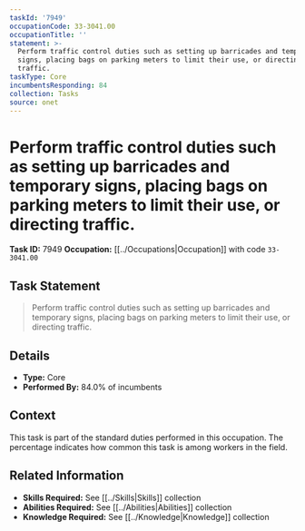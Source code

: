 ```yaml
---
taskId: '7949'
occupationCode: 33-3041.00
occupationTitle: ''
statement: >-
  Perform traffic control duties such as setting up barricades and temporary
  signs, placing bags on parking meters to limit their use, or directing
  traffic.
taskType: Core
incumbentsResponding: 84
collection: Tasks
source: onet
---
```

# Perform traffic control duties such as setting up barricades and temporary signs, placing bags on parking meters to limit their use, or directing traffic.

**Task ID:** 7949
**Occupation:** [[../Occupations|Occupation]] with code `33-3041.00`

## Task Statement

> Perform traffic control duties such as setting up barricades and temporary signs, placing bags on parking meters to limit their use, or directing traffic.

## Details

- **Type:** Core
- **Performed By:** 84.0% of incumbents

## Context

This task is part of the standard duties performed in this occupation. The percentage indicates how common this task is among workers in the field.

## Related Information

- **Skills Required:** See [[../Skills|Skills]] collection
- **Abilities Required:** See [[../Abilities|Abilities]] collection
- **Knowledge Required:** See [[../Knowledge|Knowledge]] collection
